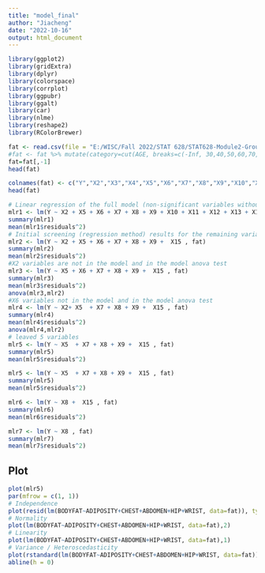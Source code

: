```yaml
---
title: "model_final"
author: "Jiacheng"
date: "2022-10-16"
output: html_document
---
```

```r
library(ggplot2)
library(gridExtra)
library(dplyr)
library(colorspace)
library(corrplot)
library(ggpubr)
library(ggalt) 
library(car)
library(nlme)
library(reshape2)
library(RColorBrewer)
```

```r
fat <- read.csv(file = "E:/WISC/Fall 2022/STAT 628/STAT628-Module2-Group9/Data/df1_v2.csv",header=T)
#fat <- fat %>% mutate(category=cut(AGE, breaks=c(-Inf, 30,40,50,60,70, Inf), labels=c("20-30","30-40","40-50","50-60","60-70","70+")))
fat=fat[,-1]
head(fat)
```

```r
colnames(fat) <- c("Y","X2","X3","X4","X5","X6","X7","X8","X9","X10","X11","X12","X13","X14","X15")
head(fat)
```

```r
# Linear regression of the full model (non-significant variables without variable selection are also included in the model, weight and height are removed)
mlr1 <- lm(Y ~ X2 + X5 + X6 + X7 + X8 + X9 + X10 + X11 + X12 + X13 + X14 + X15 , fat)
summary(mlr1)
mean(mlr1$residuals^2)
# Initial screening (regression method) results for the remaining variables
mlr2 <- lm(Y ~ X2 + X5 + X6 + X7 + X8 + X9 +  X15 , fat)
summary(mlr2)
mean(mlr2$residuals^2)
#X2 variables are not in the model and in the model anova test
mlr3 <- lm(Y ~ X5 + X6 + X7 + X8 + X9 +  X15 , fat)
summary(mlr3)
mean(mlr3$residuals^2)
anova(mlr3,mlr2)
#X6 variables not in the model and in the model anova test
mlr4 <- lm(Y ~ X2+ X5  + X7 + X8 + X9 +  X15 , fat)
summary(mlr4)
mean(mlr4$residuals^2)
anova(mlr4,mlr2)
# leaved 5 variables
mlr5 <- lm(Y ~ X5  + X7 + X8 + X9 +  X15 , fat)
summary(mlr5)
mean(mlr5$residuals^2)

mlr5 <- lm(Y ~ X5  + X7 + X8 + X9 +  X15 , fat)
summary(mlr5)
mean(mlr5$residuals^2)

mlr6 <- lm(Y ~ X8 +  X15 , fat)
summary(mlr6)
mean(mlr6$residuals^2)

mlr7 <- lm(Y ~ X8 , fat)
summary(mlr7)
mean(mlr7$residuals^2)
```
## Plot
```r
plot(mlr5)
par(mfrow = c(1, 1))
# Independence
plot(resid(lm(BODYFAT~ADIPOSITY+CHEST+ABDOMEN+HIP+WRIST, data=fat)), type = "l")
# Normality
plot(lm(BODYFAT~ADIPOSITY+CHEST+ABDOMEN+HIP+WRIST, data=fat),2)
# Linearity
plot(lm(BODYFAT~ADIPOSITY+CHEST+ABDOMEN+HIP+WRIST, data=fat),1)
# Variance / Heteroscedasticity
plot(rstandard(lm(BODYFAT~ADIPOSITY+CHEST+ABDOMEN+HIP+WRIST, data=fat))) +
abline(h = 0)
```


